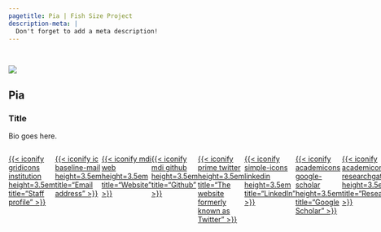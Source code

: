 ```yaml
---
pagetitle: Pia | Fish Size Project
description-meta: |
  Don't forget to add a meta description!
---
```


::: {.column-screen .hero-img .hero-strip-page}
   
:::

:::::: {.grid .gap-3 .mt-5}
::::: g-col-4
![](../../resources/team-profile-pics/pia.jpg){.headshot-lg}
:::::

::::: g-col-8
# Pia

::: text-center
### Title {.text-center}
:::

::: p
Bio goes here.
:::

:::::
::::::

<!-- You can comment out any of these columns (or add new ones) and the icons will adjust accordingly on the page -->
::::: {.container}
:::: {.row .row-cols-auto .flex-wrap .justify-content-center .align-items-center .container-fluid style="display: flex;"}

::: {.mx-4}
[{{< iconify gridicons institution height=3.5em title="Staff profile" >}}](https://discover.utas.edu.au/)
:::

::: {.mx-4}
[{{< iconify ic baseline-mail height=3.5em title="Email address" >}}](mailto:info@fishsizeproject.org)
:::

::: {.mx-4}
[{{< iconify mdi web height=3.5em title="Website" >}}](../../index.qmd)
:::

::: {.mx-4}
[{{< iconify mdi github height=3.5em title="Github" >}}](https://github.com/fishsizeproject/)
:::

::: {.mx-4}
[{{< iconify prime twitter height=3.5em title="The website formerly known as Twitter" >}}](https://twitter.com)
:::

::: {.mx-4}
[{{< iconify simple-icons linkedin height=3.5em title="LinkedIn" >}}](https://linkedin.com)
:::

::: {.mx-4}
[{{< iconify academicons google-scholar height=3.5em title="Google Scholar" >}}](https://scholar.google.com)
:::

::: {.mx-4}
[{{< iconify academicons researchgate height=3.5em title="ResearchGate" >}}](https://researchgate.com)
:::

::: {.mx-4}
[{{< iconify academicons orcid height=3.5em title="OrcID" >}}](https://orcid.com)
:::
::::
:::::


